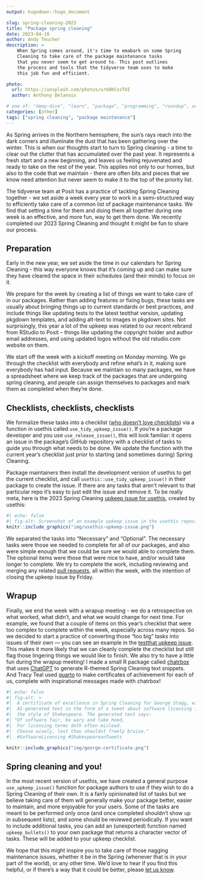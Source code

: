 ```yaml
---
output: hugodown::hugo_document

slug: spring-cleaning-2023
title: "Package spring cleaning"
date: 2023-04-10
author: Andy Teucher
description: >
    When Spring comes around, it's time to emabark on some Spring
    Cleaning to take care of the package maintenance tasks 
    that you never seem to get around to. This post outlines
    the process and tools that the tidyverse team uses to make 
    this job fun and efficient.

photo:
  url: https://unsplash.com/photos/urUdKCxsTUI
  author: Anthony Delanoix

# one of: "deep-dive", "learn", "package", "programming", "roundup", or "other"
categories: [other]
tags: ["spring cleaning", "package maintenance"]
---
```


```{=html}
<!--
TODO:
* [x] Look over / edit the post's title in the yaml
* [x] Edit (or delete) the description; note this appears in the Twitter card
* [x] Pick category and tags (see existing with `hugodown::tidy_show_meta()`)
* [x] Find photo & update yaml metadata
* [x] Create `thumbnail-sq.jpg`; height and width should be equal
* [x] Create `thumbnail-wd.jpg`; width should be >5x height
* [x] `hugodown::use_tidy_thumbnails()`
* [ ] `Add intro sentence, e.g. the standard tagline for the package
* [ ] `usethis::use_tidy_thanks()`
-->
```
As Spring arrives in the Northern hemisphere, the sun's rays reach into the dark corners and illuminate the dust that has been gathering over the winter. This is when our thoughts start to turn to Spring cleaning - a time to clear out the clutter that has accumulated over the past year. It represents a fresh start and a new beginning, and leaves us feeling rejuvenated and ready to take on the rest of the year. This applies not only to our homes, but also to the code that we maintain - there are often bits and pieces that we know need attention but never seem to make it to the top of the priority list.

The tidyverse team at Posit has a practice of tackling Spring Cleaning together  - we set aside a week every year to work in a semi-structured way to efficiently take care of a common list of package maintenance tasks. We find that setting a time for them and doing them all together during one week is an effective, and more fun, way to get them done. We recently completed our 2023 Spring Cleaning and thought it might be fun to share our process.

## Preparation

Early in the new year, we set aside the time in our calendars for Spring Cleaning - this way everyone knows that it's coming up and can make sure they have cleared the space in their schedules (and their minds) to focus on it.

We prepare for the week by creating a list of things we want to take care of in our packages. Rather than adding features or fixing bugs, these tasks are usually about bringing things up to current standards or best practices, and include things like updating tests to the latest testthat version, updating pkgdown templates, and adding alt-text to images in pkgdown sites. Not surprisingly, this year a lot of the upkeep was related to our recent rebrand from RStudio to Posit -- things like updating the copyright holder and author email addresses, and using updated logos without the old rstudio.com website on them.

We start off the week with a kickoff meeting on Monday morning. We go through the checklist with everybody and refine what's in it, making sure everybody has had input. Because we maintain so many packages, we have a spreadsheet where we keep track of the packages that are undergoing spring cleaning, and people can assign themselves to packages and mark them as completed when they're done.

## Checklists, checklists, checklists

We formalize these tasks into a checklist ([who doesn't love checklists](https://atulgawande.com/book/the-checklist-manifesto/)) via a function in usethis called `use_tidy_upkeep_issue()`. If you're a package developer and you use `use_release_issue()`, this will look familiar: it opens an issue in the package's GitHub repository with a checklist of tasks to guide you through what needs to be done. We update the function with the current year's checklist just prior to starting (and sometimes during) Spring Cleaning.

Package maintainers then install the development version of usethis to get the current checklist, and call `usethis::use_tidy_upkeep_issue()` in their package to create the issue. If there are any tasks that aren't relevant to that particular repo it's easy to just edit the issue and remove it. To be really meta, here is the 2023 Spring Cleaning [upkeep issue for usethis](https://github.com/r-lib/usethis/issues/1791), created by usethis:

```r
#| echo: false
#| fig-alt: Screenshot of an example upkeep issue in the usethis repository
knitr::include_graphics("img/usethis-upkeep-issue.png")
```

We separated the tasks into "Necessary" and "Optional". The necessary tasks were those we needed to complete for all of our packages, and also were simple enough that we could be sure we would able to complete them. The optional items were those that were nice to have, and/or would take longer to complete. We try to complete the work, including reviewing and merging any related [pull requests](https://github.com/tidymodels/dials/pull/275), all within the week, with the intention of closing the upkeep issue by Friday.

## Wrapup

Finally, we end the week with a wrapup meeting - we do a retrospective on what worked, what didn't, and what we would change for next time. For example, we found that a couple of items on this year's checklist that were too complex to complete within the week, especially across many repos. So we decided to start a practice of converting those "too big" tasks into issues of their own --- you can see an example in the [testthat upkeep issue](https://github.com/r-lib/testthat/issues/1749). This makes it more likely that we can cleanly complete the checklist but still flag those lingering things we would like to finish. We also try to have a little fun during the wrapup meeting! I made a small R package called [chatrbox](https://github.com/ateucher/chatrbox) that uses [ChatGPT](https://openai.com/blog/chatgpt) to generate R-themed Spring Cleaning text snippets. And Tracy Teal used [quarto](https://quarto.org/) to make certificates of achievement for each of us, complete with inspirational messages made with chatrbox!

```r
#| echo: false
#| fig-alt: >
#|  A certificate of excellence in Spring Cleaning for George Stagg, with
#|  AI-generated text in the form of a tweet about software licensing in
#|  the style of Shakespeare. The generated text says:
#| "Of software fair, be wary and take heed,
#|  For licensing terms doth often mislead.
#|  Choose wisely, lest thou shouldst freely bruise."
#|  #SoftwareLicensing #ShakespeareanTweets

knitr::include_graphics("img/george-certificate.png")
```

## Spring cleaning and you!

In the most recent version of usethis, we have created a general purpose `use_upkeep_issue()` function for package authors to use if they wish to do a Spring Cleaning of their own. It is a fairly opinionated list of tasks but we believe taking care of them will generally make your package better, easier to maintain, and more enjoyable for your users. Some of the tasks are meant to be performed only once (and once completed shouldn't show up in subsequent lists), and some should be reviewed periodically. If you want to include additional tasks, you can add an (unexported) function named `upkeep_bullets()` to your own package that returns a character vector of tasks. These will be added to your upkeep checklist.

We hope that this might inspire you to take care of those nagging maintenance issues, whether it be in the Spring (whenever that is in your part of the world), or any other time. We'd love to hear if you find this helpful, or if there's a way that it could be better, please [let us know](https://github.com/r-lib/usethis/issues).
